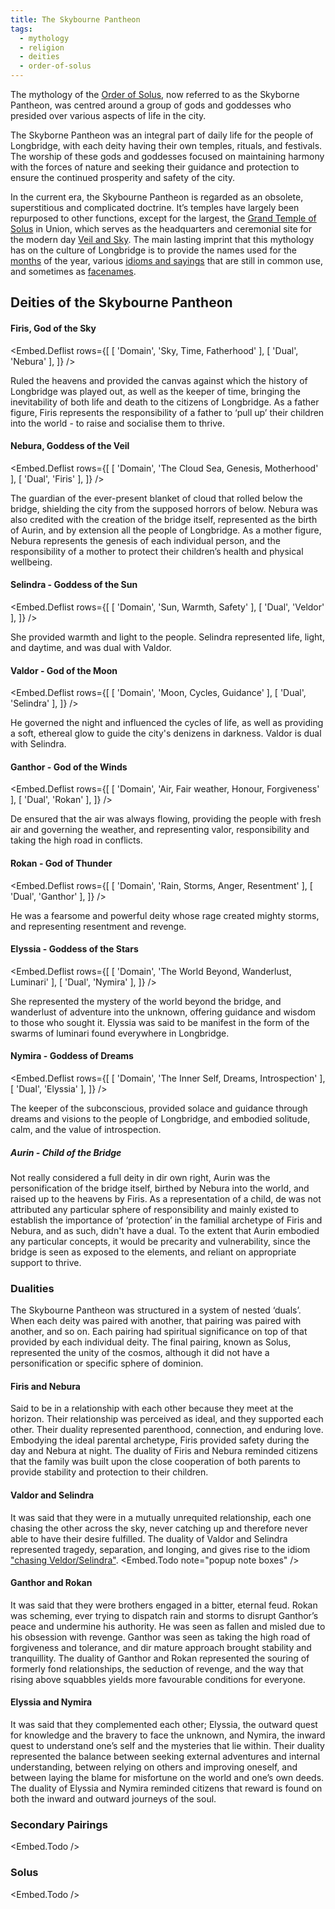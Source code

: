 ```yaml
---
title: The Skybourne Pantheon
tags:
  - mythology
  - religion
  - deities
  - order-of-solus
---
```

The mythology of the [Order of Solus](lore:order-of-solus), now referred to as
the Skyborne Pantheon, was centred around a group of gods and goddesses who
presided over various aspects of life in the city. 

The Skyborne Pantheon was an integral part of daily life for the people of
Longbridge, with each deity having their own temples, rituals, and festivals.
The worship of these gods and goddesses focused on maintaining harmony with the
forces of nature and seeking their guidance and protection to ensure the
continued prosperity and safety of the city.

In the current era, the Skybourne Pantheon is regarded as an obsolete,
superstitious and complicated doctrine. It’s temples have largely been
repurposed to other functions, except for the largest, the [Grand Temple of
Solus](location:temple-of-solus) in Union, which serves as the headquarters and
ceremonial site for the modern day [Veil and Sky](lore:assembly-of-veil-and-sky-contemporary).
The main lasting imprint that this mythology has on the culture of Longbridge
is to provide the names used for the [months](lore:months) of the year, various
[idioms and sayings](lore:idioms) that are still in common use, and
sometimes as [facenames](lore:facenames).

## Deities of the Skybourne Pantheon

#### Firis, God of the Sky
<Embed.Deflist rows={[
  [ 'Domain', 'Sky, Time, Fatherhood' ],
  [ 'Dual', 'Nebura' ],
]} />

Ruled the heavens and provided the canvas against which the history of
Longbridge was played out, as well as the keeper of time, bringing the
inevitability of both life and death to the citizens of Longbridge. As a father
figure, Firis represents the responsibility of a father to ‘pull up’ their
children into the world - to raise and socialise them to thrive.

#### Nebura, Goddess of the Veil
<Embed.Deflist rows={[
  [ 'Domain', 'The Cloud Sea, Genesis, Motherhood' ],
  [ 'Dual', 'Firis' ],
]} />

The guardian of the ever-present blanket of cloud that rolled below the bridge,
shielding the city from the supposed horrors of below. Nebura was also credited
with the creation of the bridge itself, represented as the birth of Aurin, and
by extension all the people of Longbridge. As a mother figure, Nebura
represents the genesis of each individual person, and the responsibility of a
mother to protect their children’s health and physical wellbeing.

#### Selindra - Goddess of the Sun
<Embed.Deflist rows={[
  [ 'Domain', 'Sun, Warmth, Safety' ],
  [ 'Dual', 'Veldor' ],
]} />

She provided warmth and light to the people. Selindra represented life, light,
and daytime, and was dual with Valdor.

#### Valdor - God of the Moon
<Embed.Deflist rows={[
  [ 'Domain', 'Moon, Cycles, Guidance' ],
  [ 'Dual', 'Selindra' ],
]} />

He governed the night and influenced the cycles of life, as well as providing a
soft, ethereal glow to guide the city's denizens in darkness. Valdor is dual
with Selindra.

#### Ganthor - God of the Winds
<Embed.Deflist rows={[
  [ 'Domain', 'Air, Fair weather, Honour, Forgiveness' ],
  [ 'Dual', 'Rokan' ],
]} />

De ensured that the air was always flowing, providing the people with fresh air
and governing the weather, and representing valor, responsibility and taking
the high road in conflicts.

#### Rokan - God of Thunder
<Embed.Deflist rows={[
  [ 'Domain', 'Rain, Storms, Anger, Resentment' ],
  [ 'Dual', 'Ganthor' ],
]} />

He was a fearsome and powerful deity whose rage created mighty storms, and
representing resentment and revenge.

#### Elyssia - Goddess of the Stars
<Embed.Deflist rows={[
  [ 'Domain', 'The World Beyond, Wanderlust, Luminari' ],
  [ 'Dual', 'Nymira' ],
]} />

She represented the mystery of the world beyond the bridge, and wanderlust of
adventure into the unknown, offering guidance and wisdom to those who sought
it. Elyssia was said to be manifest in the form of the swarms of luminari found
everywhere in Longbridge.

#### Nymira - Goddess of Dreams
<Embed.Deflist rows={[
  [ 'Domain', 'The Inner Self, Dreams, Introspection' ],
  [ 'Dual', 'Elyssia' ],
]} />

The keeper of the subconscious, provided solace and guidance through dreams and
visions to the people of Longbridge, and embodied solitude, calm, and the value
of introspection.

##### Aurin - Child of the Bridge

Not really considered a full deity in dir own right, Aurin was the
personification of the bridge itself, birthed by Nebura into the world, and
raised up to the heavens by Firis. As a representation of a child, de was not
attributed any particular sphere of responsibility and mainly existed to
establish the importance of ‘protection’ in the familial archetype of Firis and
Nebura, and as such, didn't have a dual. To the extent that Aurin embodied any
particular concepts, it would be precarity and vulnerability, since the bridge
is seen as exposed to the elements, and reliant on appropriate support to thrive.

### Dualities

The Skybourne Pantheon was structured in a system of nested ‘duals’. When each
deity was paired with another, that pairing was paired with another, and so on.
Each pairing had spiritual significance on top of that provided by each
individual deity. The final pairing, known as Solus, represented the unity of
the cosmos, although it did not have a personification or specific sphere of
dominion.

#### Firis and Nebura
Said to be in a relationship with each other because they meet at the horizon.
Their relationship was perceived as ideal, and they supported each other. Their
duality represented parenthood, connection, and enduring love. Embodying the
ideal parental archetype, Firis provided safety during the day and Nebura at
night. The duality of Firis and Nebura reminded citizens that the family was
built upon the close cooperation of both parents to provide stability and
protection to their children.

#### Valdor and Selindra
It was said that they were in a mutually unrequited relationship, each one
chasing the other across the sky, never catching up and therefore never able to
have their desire fulfilled. The duality of Valdor and Selindra represented
tragedy, separation, and longing, and gives rise to the idiom ["chasing
Veldor/Selindra"](lore:idioms#chasing-veldor--chasing-selindra).
<Embed.Todo note="popup note boxes" />

#### Ganthor and Rokan
It was said that they were brothers engaged in a bitter, eternal feud. Rokan
was scheming, ever trying to dispatch rain and storms to disrupt Ganthor’s
peace and undermine his authority. He was seen as fallen and misled due to his
obsession with revenge. Ganthor was seen as taking the high road of forgiveness
and tolerance, and dir mature approach brought stability and tranquillity. The
duality of Ganthor and Rokan represented the souring of formerly fond
relationships, the seduction of revenge, and the way that rising above
squabbles yields more favourable conditions for everyone.

#### Elyssia and Nymira
It was said that they complemented each other; Elyssia, the outward quest for
knowledge and the bravery to face the unknown, and Nymira, the inward quest to
understand one’s self and the mysteries that lie within. Their duality
represented the balance between seeking external adventures and internal
understanding, between relying on others and improving oneself, and between
laying the blame for misfortune on the world and one’s own deeds. The duality
of Elyssia and Nymira reminded citizens that reward is found on both the inward
and outward journeys of the soul.

### Secondary Pairings

<Embed.Todo />

### Solus

<Embed.Todo />


